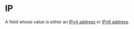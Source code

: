 # IP

A field whose value is either an [IPv4 address](https://en.wikipedia.org/wiki/IPv4)
or [IPv6 address](https://en.wikipedia.org/wiki/IPv6).
